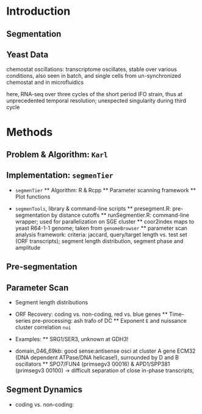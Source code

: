
# Introduction

## Segmentation

## Yeast Data

chemostat oscillations: transcriptome oscillates, stable over various 
conditions, also seen in batch, and single cells from un-synchronized
chemostat and in microfluidics

here, RNA-seq over three cycles of the short period IFO strain, thus 
at unprecedented temporal resolution; unexpected singularity
during third cycle

# Methods
## Problem & Algorithm: `Karl`

## Implementation: `segmenTier`

* `segmenTier`
** Algorithm: R & Rcpp
** Parameter scanning framework
** Plot functions 

* `segmenTools`, library & command-line scripts
** presegment.R: 
   pre-segmentation by distance cutoffs
** runSegmentier.R: 
   command-line wrapper; used for parallelization on SGE cluster
** coor2index maps to yeast R64-1-1 genome; taken from `genomeBrowser`
** parameter scan analysis framework:
   criteria: jaccard, query/target length vs. test set (ORF transcripts); 
   segment length distribution, segment phase and amplitude


## Pre-segmentation

## Parameter Scan

* Segment length distributions
* ORF Recovery: coding vs. non-coding, red vs. blue genes
** Time-series pre-processing: ash trafo of DC 
** Exponent `E` and nuissance cluster correlation `nui`

* Examples: 
** SRG1/SER3, unknown at GDH3!
* domain_046_69kb: good sense:antisense osci at cluster A gene ECM32 (DNA dependent ATPase/DNA helicase!), surrounded by D and B oscillators
** SPO7/FUN4 (primsegv3 00016) & APD1/SPP381 (primsegv3 00100)
   -> difficult separation of close in-phase transcripts,

## Segment Dynamics

* coding vs. non-coding: 
